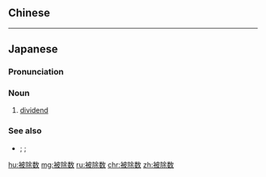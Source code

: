 {{also|被除數}}
==Chinese==
{{zh-see|被除數}}

----

==Japanese==
{{ja-kanjitab|ひ|じょ|すう|yomi=o}}

===Pronunciation===
{{ja-pron|ひじょすう|acc=2|y=o}}

===Noun===
{{ja-noun|ひじょすう|hhira=ひぢよすう}}

# {{lb|ja|arithmetic|sort=ひじょすう}} [[dividend]]

===See also===
* {{ja-l|除数|じょすう|josū}}; {{ja-l|商|しょう|shō}}; {{ja-l|剰余|じょうよ|jōyo}}

[[hu:被除数]]
[[mg:被除数]]
[[ru:被除数]]
[[chr:被除数]]
[[zh:被除数]]